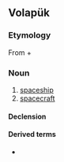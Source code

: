 ==Volapük==

===Etymology===
From {{m|vo|stel||star}} + {{m|vo|naf||ship}}

===Noun===
{{vo-noun}}

# [[spaceship]]
# [[spacecraft]]

====Declension====
{{vo-decl-noun}}

====Derived terms====
* {{l|vo|stelanafan}}